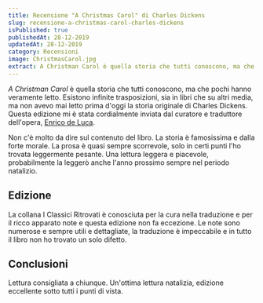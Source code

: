 ```yaml
---
title: Recensione "A Christmas Carol" di Charles Dickens
slug: recensione-a-christmas-carol-charles-dickens
isPublished: true
publishedAt: 28-12-2019
updatedAt: 28-12-2019
category: Recensioni
image: ChristmasCarol.jpg
extract: A Christman Carol è quella storia che tutti conoscono, ma che pochi hanno veramente letto. Esistono infinite trasposizioni, sia in libri che su altri media, ma non avevo mai letto prima d'oggi la storia originale di Charles Dickens. Questa edizione mi è stata cordialmente inviata dal curatore e traduttore dell'opera.
---
```

<Book slug="a-christmas-carol" />

*A Christman Carol* è quella storia che tutti conoscono, ma che pochi hanno veramente letto. Esistono infinite trasposizioni, sia in libri che su altri media, ma non avevo mai letto prima d'oggi la storia originale di Charles Dickens. Questa edizione mi è stata cordialmente inviata dal curatore e traduttore dell'opera, [Enrico de Luca](https://www.instagram.com/lectorsapiens/).

Non c'è molto da dire sul contenuto del libro. La storia è famosissima e dalla forte morale. La prosa è quasi sempre scorrevole, solo in certi punti l'ho trovata leggermente pesante. Una lettura leggera e piacevole, probabilmente la leggerò anche l'anno prossimo sempre nel periodo natalizio.

## Edizione

La collana I Classici Ritrovati è conosciuta per la cura nella traduzione e per il ricco apparato note e questa edizione non fa eccezione. Le note sono numerose e sempre utili e dettagliate, la traduzione è impeccabile e in tutto il libro non ho trovato un solo difetto.

## Conclusioni

Lettura consigliata a chiunque. Un'ottima lettura natalizia, edizione eccellente sotto tutti i punti di vista.